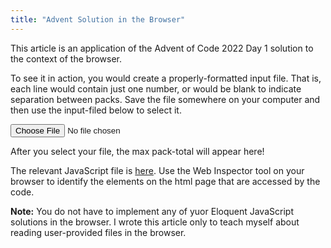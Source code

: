 ```yaml
---
title: "Advent Solution in the Browser"
---
```


This article is an application of the Advent of Code 2022 Day 1 solution to the context of the browser.

To see it in action, you would create a properly-formatted input file. That is, each line would contain just one number, or would be blank to indicate separation between packs.  Save the file somewhere on your computer and then use the input-filed below to select it.


<input id="fileInput" type="file" name="file" />

<p id = "result">After you select your file, the max pack-total will appear here!<p>

The relevant JavaScript file is [here](/js/advent_in_action.js).  Use the Web Inspector tool on your browser to identify the elements on the html page that are accessed by the code.

**Note:**  You do not have to implement any of yuor Eloquent JavaScript solutions in the browser.  I wrote this article only to teach myself about reading user-provided files in the browser.

<script src="/js/advent_in_action.js"></script>